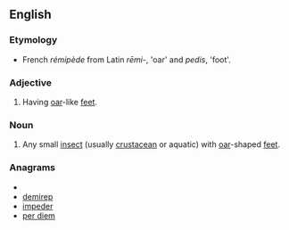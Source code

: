 ==English==
===Etymology===
* French ''rémipède'' from Latin ''rēmi-'', 'oar' and ''pedis'', 'foot'.

===Adjective===
{{en-adj}}
#{{zoology}} Having [[oar]]-like [[feet]].

===Noun===
{{en-noun}}

#{{zoology}} Any small [[insect]] (usually [[crustacean]] or aquatic) with [[oar]]-shaped [[feet]].

===Anagrams===
* {{alphagram|deeimpr}}
* [[demirep#English|demirep]]
* [[impeder#English|impeder]]
* [[per diem#English|per diem]]